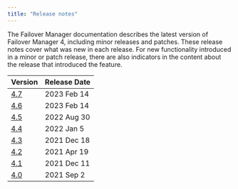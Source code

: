 ```yaml
---
title: "Release notes"
---
```

The Failover Manager documentation describes the latest version of Failover Manager 4,
including minor releases and patches. These release notes
cover what was new in each release. For new functionality introduced
in a minor or patch release, there are also indicators in the content
about the release that introduced the feature.

| Version | Release Date |
| ------- | ------------ |
| [4.7](03_efm_47_rel_notes) | 2023 Feb 14 |
| [4.6](04_efm_46_rel_notes) | 2023 Feb 14 |
| [4.5](05_efm_45_rel_notes) | 2022 Aug 30 |
| [4.4](06_efm_44_rel_notes) | 2022 Jan 5 |
| [4.3](07_efm_43_rel_notes) | 2021 Dec 18|
| [4.2](08_efm_42_rel_notes) | 2021 Apr 19|
| [4.1](09_efm_41_rel_notes) | 2021 Dec 11 |
| [4.0](10_efm_40_rel_notes) | 2021 Sep 2  |



